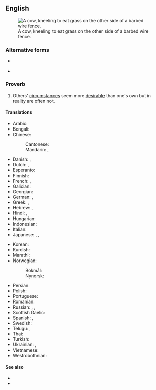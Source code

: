 ==English==
[[File:Cattle eating grass through barbed wire fence.jpg|right|thumb|A cow, kneeling to eat grass on the other side of a barbed wire fence.]]

===Alternative forms===
* {{l|en|the grass is always greener}} {{qualifier|normal shortened form}}
* {{l|en|the grass is always greener on the other side of the fence}} {{qualifier|normal long form}}

===Proverb===
{{en-proverb}}

# Others' [[circumstance]]s seem more [[desirable]] than one's own but in reality are often not.

====Translations====
<!--Note: please provide EQUIVALENT IDIOMS in foreign languages - DO NOT TRANSLATE THE EXPRESSION WORD FOR WORD!-->
{{trans-top|others' circumstances seem more desirable}}
* Arabic: {{t|ar|طبيخ الجارة نوارة، وطبيخ أهل الدار مرار}}
* Bengali: {{t|bn|ঘাস অন্য দিকে সবসময় সবুজ}}
* Chinese:
*: Cantonese: {{t|yue|隔籬飯香|tr=gaak3 lei4 faan6 hoeng1}}
*: Mandarin: {{t+|cmn|這山望著那山高}}, {{t+|cmn|这山望着那山高|tr=zhè shān wàng zhe nà shān gāo}}
* Danish: {{t|da|græsset er altid grønnere på den anden side af hækken}}, {{t+|da|græsset er altid grønnere på den anden side}}
* Dutch: {{t|nl|het gras is altijd groener bij de buren}}, {{t|nl|het gras is altijd groener aan de overkant}}
* Esperanto: {{t|eo|herbaro ĉiam aspektas pli verda trans barilo}}
* Finnish: {{t|fi|ruoho on aina vihreämpää aidan toisella puolella}}
* French: {{t+|fr|l'herbe est toujours plus verte ailleurs}}, {{t+|fr|l'herbe est toujours plus verte dans le pré du voisin}}
* Galician: {{t|gl|a vaca da veciña dá máis leite cá miña}}
* Georgian: {{t-needed|ka}}
* German: {{t|de|die Kirschen aus Nachbars Garten schmecken immer besser}}, {{t|de|die Kirschen aus Nachbars Garten schmecken immer noch am besten}}
* Greek: {{t|el|του γείτονα είναι πάντα καλύτερο}}, {{t|el|το ξένο είναι πιο γλυκό}}
* Hebrew: {{t+|he|הַדֶּשֶׁא שֶׁל הַשָּׁכֵן יָרֹק יוֹתֵר|tr=ha-déshe shel ha-shakhén yarók yotér}}, {{t+|he|הַדֶּשֶׁא שֶׁל הַשָּׁכֵן תָּמִיד יָרֹק יוֹתֵר|tr=ha-déshe shel ha-shakhén tamíd yarók yotér}}
* Hindi: {{t|hi|दूर के ढोल सुहावने}}, {{t|hi|दूर के ढोल सुहावने लगते हैं}}
* Hungarian: {{t+|hu|a szomszéd rétje mindig zöldebb}}
* Indonesian: {{t|id|rumput tetangga selalu terlihat lebih hijau}}
* Italian: {{t|it|l'erba del vicino è sempre più verde}}
* Japanese: {{t|ja|隣の芝生は青く見える|tr=となりのしばふはあおくみえる, tonari no shibafu wa aoku mieru}}, {{t|ja|隣の芝生は青い|tr=となりのしばふはあおい, tonari no shibafu wa aoi}}, {{t|ja|隣の花は赤い|tr=となりのはなはあかい, tonari no hana wa akai}}
{{trans-mid}}
* Korean: {{t|ko|남의 떡이 더 커 보인다}}
* Kurdish: {{t+|ku|dengê defe ji dûr ve xweş e}}
* Marathi: {{t|mr|दुरून डोंगर साजरे}}
* Norwegian:
*: Bokmål: {{t+|nb|gresset er alltid grønnere på den andre siden}}
*: Nynorsk: {{t|nn|graset er alltid grønare på den andre sida}}
* Persian: {{t|fa|مرغ همسایه غازه}}
* Polish: {{t|pl|wszędzie dobrze, gdzie nas nie ma}}
* Portuguese: {{t+|pt|a grama do vizinho é sempre mais verde}}
* Romanian: {{t-needed|ro}}
* Russian: {{t|ru|сосе́дняя о́чередь всегда́ дви́жется быстре́е}}, {{t|ru|там хорошо́, где нас нет}}, {{qualifier|vulgar}} {{t|ru|в чужи́х рука́х то́лще}}
* Scottish Gaelic: {{t|gd|'s e miann na lacha an loch air nach bi i}}
* Spanish: {{t|es|la hierba siempre es más verde del otro lado}}, {{t|es|el pasto siempre es más verde del otro lado}}
* Swedish: {{t|sv|gräset är alltid grönare på andra sidan}}
* Telugu: {{t|te|దూరపు కొండలు నునుపు}}, {{t+|te|పొరుగింటి పుల్లకూర రుచి}}
* Thai: {{t-needed|th}}
* Turkish: {{t|tr|davulun sesi uzaktan hoş gelir}}
* Ukrainian: {{t|uk|у сусі́да ха́та бі́ла}}, {{t|uk|у сусі́да ха́та білі́ша}}
* Vietnamese: {{t|vi|đứng núi này trông núi nọ}}
* Westrobothnian: {{t|gmq-bot|kórven ruuv allti stor i annars gryt}}
{{trans-bottom}}

====See also====
* {{l|en|forbidden fruit is the sweetest}}
* {{l|en|how the other half lives}}

{{catlangname|en|sentences}}